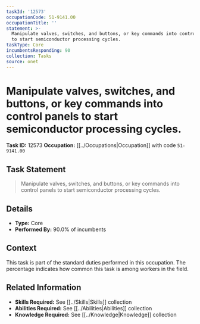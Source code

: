 ```yaml
---
taskId: '12573'
occupationCode: 51-9141.00
occupationTitle: ''
statement: >-
  Manipulate valves, switches, and buttons, or key commands into control panels
  to start semiconductor processing cycles.
taskType: Core
incumbentsResponding: 90
collection: Tasks
source: onet
---
```

# Manipulate valves, switches, and buttons, or key commands into control panels to start semiconductor processing cycles.

**Task ID:** 12573
**Occupation:** [[../Occupations|Occupation]] with code `51-9141.00`

## Task Statement

> Manipulate valves, switches, and buttons, or key commands into control panels to start semiconductor processing cycles.

## Details

- **Type:** Core
- **Performed By:** 90.0% of incumbents

## Context

This task is part of the standard duties performed in this occupation. The percentage indicates how common this task is among workers in the field.

## Related Information

- **Skills Required:** See [[../Skills|Skills]] collection
- **Abilities Required:** See [[../Abilities|Abilities]] collection
- **Knowledge Required:** See [[../Knowledge|Knowledge]] collection
